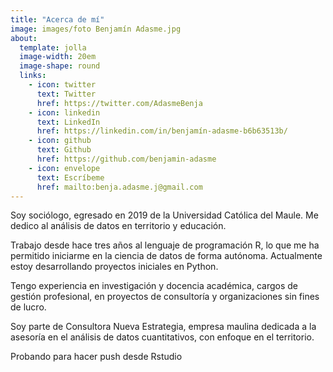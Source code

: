 ```yaml
---
title: "Acerca de mí"
image: images/foto Benjamín Adasme.jpg
about:
  template: jolla
  image-width: 20em
  image-shape: round
  links:
    - icon: twitter
      text: Twitter
      href: https://twitter.com/AdasmeBenja
    - icon: linkedin
      text: LinkedIn
      href: https://linkedin.com/in/benjamín-adasme-b6b63513b/
    - icon: github
      text: Github
      href: https://github.com/benjamin-adasme
    - icon: envelope
      text: Escríbeme
      href: mailto:benja.adasme.j@gmail.com
---
```


Soy sociólogo, egresado en 2019 de la Universidad Católica del Maule. Me dedico al análisis de datos en territorio y educación.

Trabajo desde hace tres años al lenguaje de programación R, lo que me ha permitido iniciarme en la ciencia de datos de forma autónoma. Actualmente estoy desarrollando proyectos iniciales en Python.

Tengo experiencia en investigación y docencia académica, cargos de gestión profesional, en proyectos de consultoría y organizaciones sin fines de lucro.

Soy parte de Consultora Nueva Estrategia, empresa maulina dedicada a la asesoría en el análisis de datos cuantitativos, con enfoque en el territorio.

Probando para hacer push desde Rstudio
